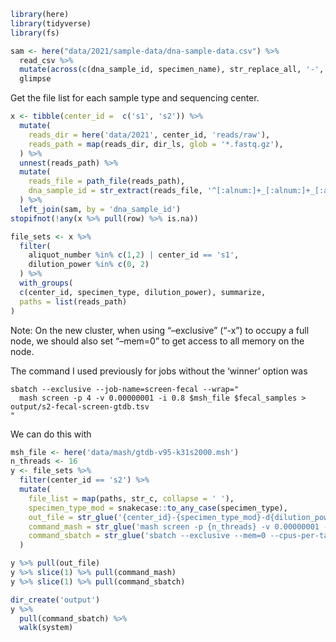 
```r
library(here)
library(tidyverse)
library(fs)
```


```r
sam <- here("data/2021/sample-data/dna-sample-data.csv") %>% 
  read_csv %>%
  mutate(across(c(dna_sample_id, specimen_name), str_replace_all, '-', '_')) %>%
  glimpse
```


Get the file list for each sample type and sequencing center.
```r
x <- tibble(center_id =  c('s1', 's2')) %>%
  mutate(
    reads_dir = here('data/2021', center_id, 'reads/raw'),
    reads_path = map(reads_dir, dir_ls, glob = '*.fastq.gz'),
  ) %>%
  unnest(reads_path) %>%
  mutate(
    reads_file = path_file(reads_path),
    dna_sample_id = str_extract(reads_file, '^[:alnum:]+_[:alnum:]+_[:alnum:]+')
  ) %>%
  left_join(sam, by = 'dna_sample_id')
stopifnot(!any(x %>% pull(row) %>% is.na))
```

```r
file_sets <- x %>%
  filter(
    aliquot_number %in% c(1,2) | center_id == 's1', 
    dilution_power %in% c(0, 2)
  ) %>%
  with_groups(
  c(center_id, specimen_type, dilution_power), summarize, 
  paths = list(reads_path)
)
```


Note: On the new cluster, when using "--exclusive" ("-x") to occupy a full node, we should also set "--mem=0" to get access to all memory on the node.

The command I used previously for jobs without the 'winner' option was

```
sbatch --exclusive --job-name=screen-fecal --wrap="
  mash screen -p 4 -v 0.00000001 -i 0.8 $msh_file $fecal_samples > output/s2-fecal-screen-gtdb.tsv
"
```

We can do this with

```r
msh_file <- here('data/mash/gtdb-v95-k31s2000.msh')
n_threads <- 16
y <- file_sets %>%
  filter(center_id == 's2') %>%
  mutate(
    file_list = map(paths, str_c, collapse = ' '),
    specimen_type_mod = snakecase::to_any_case(specimen_type),
    out_file = str_glue('{center_id}-{specimen_type_mod}-d{dilution_power}-screen-gtdb.tsv'),
    command_mash = str_glue('mash screen -p {n_threads} -v 0.00000001 -i 0.8 {msh_file} {file_list} > output/{out_file}'),
    command_sbatch = str_glue('sbatch --exclusive --mem=0 --cpus-per-task={n_threads} --job-name=screen-{out_file} --wrap="{command_mash}"')
  )
```

```r
y %>% pull(out_file)
y %>% slice(1) %>% pull(command_mash)
y %>% slice(1) %>% pull(command_sbatch)
```


```r
dir_create('output')
y %>%
  pull(command_sbatch) %>%
  walk(system)
```

